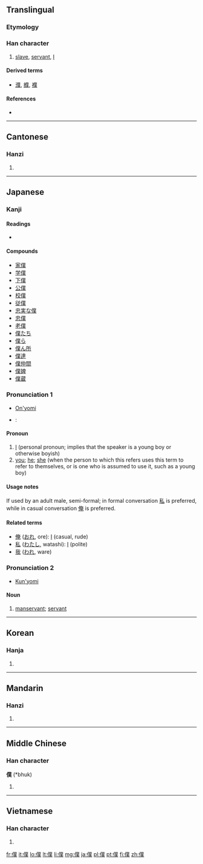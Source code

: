 {{also|仆}}<!-- may be replaced by zh-forms -->
==Translingual==

===Etymology===
{{Han compound|人|alt1=亻|菐|c1=s|c2=p|t1=man|ls=psc}}

===Han character===
{{Han char|rn=9|rad=人|as=12|sn=14|four=2223<sub>4</sub>|canj=人廿金人 (OTCO)}}

# [[slave]], [[servant]], [[I]]

====Derived terms====
* [[濮]], [[纀]], [[襥]]

====References====
* {{Han ref|kx=0116.180|dkj=01094|dj=0247.300|hdz=10218.090|uh=50D5|ud=20693|bh=B9B2|bd=47538}}

----

==Cantonese==

===Hanzi===
{{yue-hanzi|jyut=|y=buk6|sim=仆}}

# {{defn|lang=yue|sort=人12}}

----

==Japanese==

===Kanji===
{{ja-kanji|grade=c|rs=人12}}

====Readings====
* {{ja-readings|on=[[ぼく]] (boku)|kun=[[しもべ]] (shimobe), [[やつがれ]] (yatsugare)}}

====Compounds====
* [[家僕]]
* [[学僕]]
* [[下僕]]
* [[公僕]]
* [[校僕]]
* [[従僕]]
* [[忠実な僕]]
* [[忠僕]]
* [[老僕]]
* [[僕たち]]
* [[僕ら]]
* [[僕ん所]]
* [[僕達]]
* [[僕仲間]]
* [[僕婢]]
* [[僕蔵]]

===Pronunciation 1===
* [[音読み|On'yomi]]
* {{ja-Common Accent}}: {{ja-accent-common|atamadaka|ぼ|く}}

====Pronoun====
{{ja-pos|k|pronoun|hira=ぼく|kata=ボク|rom=boku|hidx=ほく'}}

# [[I]] (personal pronoun; implies that the speaker is a young boy or otherwise boyish)
# [[you]]; [[he]]; [[she]] (when the person to which this refers uses this term to refer to themselves, or is one who is assumed to use it, such as a young boy)

====Usage notes====
If used by an adult male, semi-formal; in formal conversation [[私]] is preferred, while in casual conversation [[俺]] is preferred.

====Related terms====
* [[俺]] ([[おれ]], ore): [[I]] (casual, rude)
* [[私]] ([[わたし]], watashi): [[I]] (polite)
* [[我]] ([[われ]], ware)

===Pronunciation 2===
* [[訓読み|Kun'yomi]]

====Noun====
{{ja-noun|k|hira=しもべ|rom=shimobe}}

# [[manservant]]; [[servant]]


----

==Korean==

===Hanja===
{{ko-hanja|hangeul=복|rv=bok|mr=pok}}

# {{defn|lang=ko|sort=人12}}

----

==Mandarin==

===Hanzi===
{{cmn-hanzi|sim=仆|pin=[[pú]] ([[pu2]])|wg=p'u<sup>2</sup>}}

# {{defn|lang=cmn|sort=人12}}

----

==Middle Chinese==

===Han character===
'''僕''' (*bhuk)<!--asterisk indicates that this character appears more than four times in the Tang Dynasty corpus of literature-->

# {{defn|lang=zhx-mid|sort=人12}}

----

==Vietnamese==

===Han character===
{{vi-hantu|[[bộc]], [[bọc]]|rs=人12}}

# {{defn|lang=vi|sort=人12}}

[[fr:僕]]
[[it:僕]]
[[lo:僕]]
[[lt:僕]]
[[li:僕]]
[[mg:僕]]
[[ja:僕]]
[[pl:僕]]
[[pt:僕]]
[[fi:僕]]
[[zh:僕]]